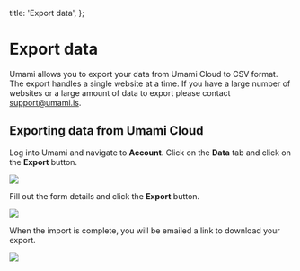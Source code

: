   title: 'Export data',
};

# Export data

Umami allows you to export your data from Umami Cloud to CSV format. The export handles a single website at a time.
If you have a large number of websites or a large amount of data to export please contact [support@umami.is](mailto:support@umami.is).

## Exporting data from Umami Cloud

Log into Umami and navigate to **Account**. Click on the **Data** tab and click on the **Export** button.

<img src="/images/cloud/export-data.png" />

Fill out the form details and click the **Export** button.

<img src="/images/cloud/export-form.png" />

When the import is complete, you will be emailed a link to download your export.

<img src="/images/cloud/export-email.png" />
